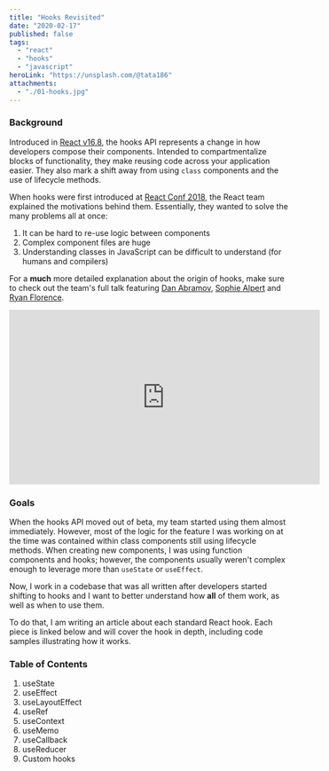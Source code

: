 ```yaml
---
title: "Hooks Revisited"
date: "2020-02-17"
published: false
tags:
  - "react"
  - "hooks"
  - "javascript"
heroLink: "https://unsplash.com/@tata186"
attachments:
  - "./01-hooks.jpg"
---
```



### Background
Introduced in <a href="https://github.com/facebook/react/blob/master/CHANGELOG.md#1680-february-6-2019" target="_blank">React v16.8</a>, the hooks API represents a change in how developers compose their components. Intended to compartmentalize blocks of functionality, they make reusing code across your application easier. They also mark a shift away from using `class` components and the use of lifecycle methods.

When hooks were first introduced at [React Conf 2018](https://www.youtube.com/playlist?list=PLPxbbTqCLbGE5AihOSExAa4wUM-P42EIJ), the React team explained the motivations behind them. Essentially, they wanted to solve the many problems all at once:
1. It can be hard to re-use logic between components
2. Complex component files are huge
3. Understanding classes in JavaScript can be difficult to understand (for humans and compilers)

For a **much** more detailed explanation about the origin of hooks, make sure to check out the team's full talk featuring [Dan Abramov](https://overreacted.io/), [Sophie Alpert](https://sophiebits.com/) and [Ryan Florence](https://reacttraining.com/).

<iframe width="560" height="315" src="https://www.youtube.com/embed/dpw9EHDh2bM" frameborder="0" allow="accelerometer; autoplay; encrypted-media; gyroscope; picture-in-picture" allowfullscreen></iframe>

### Goals
When the hooks API moved out of beta, my team started using them almost immediately. However, most of the logic for the feature I was working on at the time was contained within class components still using lifecycle methods. When creating new components, I was using function components and hooks; however, the components usually weren't complex enough to leverage more than `useState` or `useEffect`.

Now, I work in a codebase that was all written after developers started shifting to hooks and I want to better understand how **all** of them work, as well as when to use them.

To do that, I am writing an article about each standard React hook. Each piece is linked below and will cover the hook in depth, including code samples illustrating how it works.

### Table of Contents
1. <Link to='/hooks-usestate'>useState</Link>
2. useEffect
3. useLayoutEffect
4. useRef
5. useContext
6. useMemo
7. useCallback
8. useReducer
9. Custom hooks